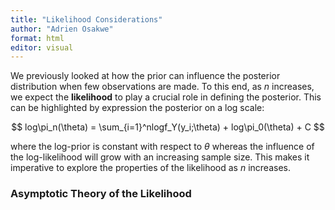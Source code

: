 ---
title: "Likelihood Considerations"
author: "Adrien Osakwe"
format: html
editor: visual
---

We previously looked at how the prior can influence the posterior distribution when few observations are made. To this end, as $n$ increases, we expect the **likelihood** to play a crucial role in defining the posterior. This can be highlighted by expression the posterior on a log scale:

$$
log\pi_n(\theta) = \sum_{i=1}^nlogf_Y(y_i;\theta) + log\pi_0(\theta) + C
$$

where the log-prior is constant with respect to $\theta$ whereas the influence of the log-likelihood will grow with an increasing sample size. This makes it imperative to explore the properties of the likelihood as $n$ increases.

### Asymptotic Theory of the Likelihood
